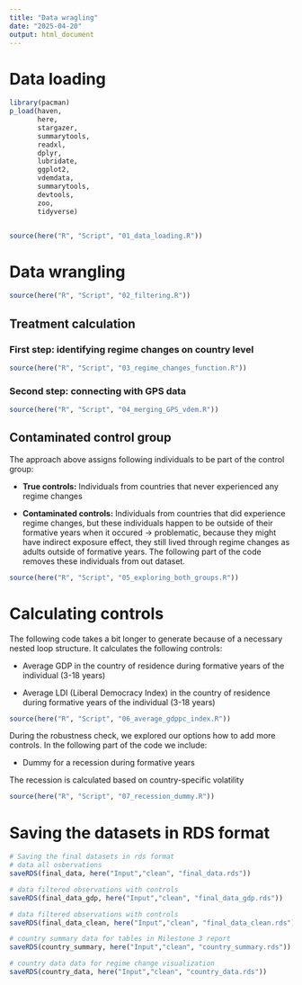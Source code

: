 ```yaml
---
title: "Data wragling"
date: "2025-04-20"
output: html_document 
---
```


# Data loading

```r

library(pacman)
p_load(haven,
       here,
       stargazer,
       summarytools,
       readxl,
       dplyr,
       lubridate,
       ggplot2,
       vdemdata,
       summarytools,
       devtools,
       zoo,
       tidyverse)


source(here("R", "Script", "01_data_loading.R"))

```

# Data wrangling

```r
source(here("R", "Script", "02_filtering.R"))
```

## Treatment calculation

### First step: identifying regime changes on country level

```r
source(here("R", "Script", "03_regime_changes_function.R"))
```

### Second step: connecting with GPS data

```r
source(here("R", "Script", "04_merging_GPS_vdem.R"))
```

## Contaminated control group

The approach above assigns following individuals to be part of the control group:

-   **True controls:** Individuals from countries that never experienced any regime changes

-   **Contaminated controls:** Individuals from countries that did experience regime changes, but these individuals happen to be outside of their formative years when it occured -\> problematic, because they might have indirect exposure effect, they still lived through regime changes as adults outside of formative years. The following part of the code removes these individuals from out dataset.

```r
source(here("R", "Script", "05_exploring_both_groups.R"))
```

# Calculating controls

The following code takes a bit longer to generate because of a necessary nested loop structure. It calculates the following controls:

-   Average GDP in the country of residence during formative years of the individual (3-18 years)

-   Average LDI (Liberal Democracy Index) in the country of residence during formative years of the individual (3-18 years)

```r

source(here("R", "Script", "06_average_gdppc_index.R"))
```

During the robustness check, we explored our options how to add more controls. In the following part of the code we include:

-   Dummy for a recession during formative years

The recession is calculated based on country-specific volatility

```r

source(here("R", "Script", "07_recession_dummy.R"))
```

# Saving the datasets in RDS format

```r
# Saving the final datasets in rds format
# data all osbervations
saveRDS(final_data, here("Input","clean", "final_data.rds"))

# data filtered observations with controls
saveRDS(final_data_gdp, here("Input","clean", "final_data_gdp.rds"))

# data filtered observations with controls
saveRDS(final_data_clean, here("Input","clean", "final_data_clean.rds"))

# country summary data for tables in Milestone 3 report
saveRDS(country_summary, here("Input","clean", "country_summary.rds"))

# country data data for regime change visualization
saveRDS(country_data, here("Input","clean", "country_data.rds"))

```
